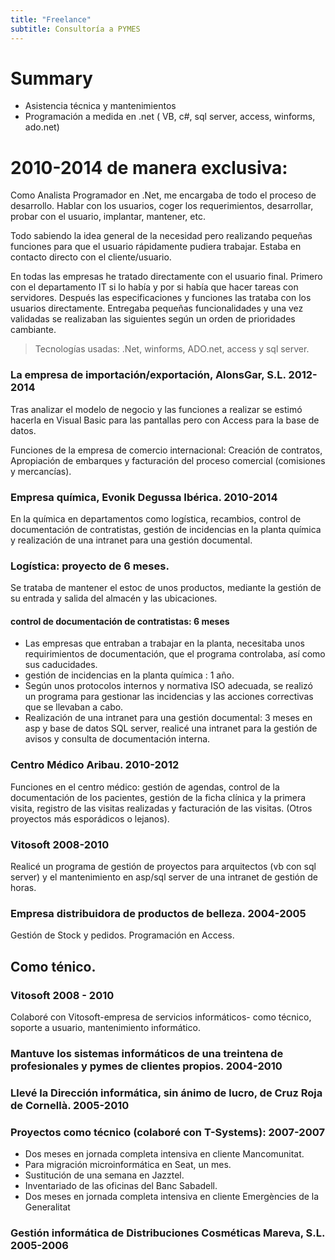 ```yaml
---
title: "Freelance"
subtitle: Consultoría a PYMES
---
```


# Summary

- Asistencia técnica y mantenimientos
- Programación a medida en .net ( VB, c#, sql server, access, winforms, ado.net)

# 2010-2014 de manera exclusiva:

Como Analista Programador en .Net, me encargaba de todo el proceso de desarrollo.
Hablar con los usuarios, coger los requerimientos, desarrollar, probar con el usuario, implantar, mantener, etc.

Todo sabiendo la idea general de la necesidad pero realizando pequeñas funciones para que el usuario rápidamente pudiera trabajar.
Estaba en contacto directo con el cliente/usuario.

En todas las empresas he tratado directamente con el usuario final. Primero con el departamento IT si lo había y por si había que hacer tareas con servidores. Después las especificaciones y funciones las trataba con los usuarios directamente.
Entregaba pequeñas funcionalidades y una vez validadas se realizaban las siguientes según un orden de prioridades cambiante.

> Tecnologías usadas: .Net, winforms, ADO.net, access y sql server.

### La empresa de importación/exportación, AlonsGar, S.L.	2012-2014

Tras analizar el modelo de negocio y las funciones a realizar se estimó hacerla en Visual Basic para las pantallas pero con Access para la base de datos.

Funciones de la empresa de comercio internacional: Creación de contratos, Apropiación de embarques y facturación del proceso comercial (comisiones y mercancías).
 

### Empresa química, Evonik Degussa Ibérica.	2010-2014

En la química en departamentos como logística, recambios, control de documentación de contratistas, gestión de incidencias en la planta química y realización de una intranet para una gestión documental.

### Logística: proyecto de 6 meses.

Se trataba de mantener el estoc de unos productos, mediante la gestión de su entrada y salida del almacén y las ubicaciones.

#### control de documentación de contratistas: 6 meses

- Las empresas que entraban a trabajar en la planta, necesitaba unos requirimientos de documentación, que el programa controlaba, así como sus caducidades.
- gestión de incidencias en la planta química : 1 año.
- Según unos protocolos internos y normativa ISO adecuada, se realizó un programa para gestionar las incidencias y las acciones correctivas que se llevaban a cabo.
- Realización de una intranet para una gestión documental: 3 meses
en asp y base de datos SQL server, realicé una intranet para la gestión de avisos y consulta de documentación interna.


### Centro Médico Aribau. 		2010-2012

Funciones en el centro médico: gestión de agendas, control de la documentación de los pacientes, gestión de la ficha clínica y la primera visita, registro de las visitas realizadas y facturación de las visitas.
(Otros proyectos más esporádicos o lejanos).


### Vitosoft	2008-2010  

Realicé un programa de gestión de proyectos para arquitectos (vb con sql server) y el mantenimiento en asp/sql server de una intranet de gestión de horas.

### Empresa distribuidora de productos de belleza. 	2004-2005
Gestión de Stock y pedidos. Programación en Access.


## Como ténico.

### Vitosoft	2008 - 2010
Colaboré con Vitosoft-empresa de servicios informáticos- como técnico, soporte a usuario, mantenimiento informático.

### Mantuve los sistemas informáticos de una treintena de profesionales y pymes de clientes propios.	2004-2010

### Llevé la Dirección informática, sin ánimo de lucro, de Cruz Roja de Cornellà.	2005-2010

### Proyectos como técnico (colaboré con T-Systems):	2007-2007
- Dos meses en jornada completa intensiva en cliente Mancomunitat.
- Para migración microinformática en Seat, un mes.
- Sustitución de una semana en Jazztel.
- Inventariado de las oficinas del Banc Sabadell.
- Dos meses en jornada completa intensiva en cliente Emergències de la Generalitat

### Gestión informática de Distribuciones Cosméticas Mareva, S.L. 	2005-2006



